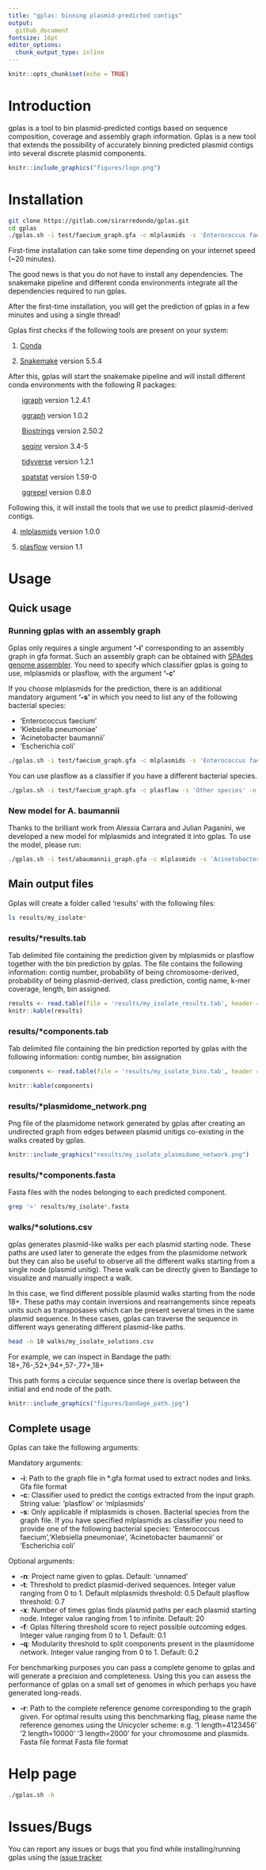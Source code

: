 ```yaml
---
title: "gplas: binning plasmid-predicted contigs"
output: 
  github_document
fontsize: 16pt
editor_options: 
  chunk_output_type: inline
---
```


```r
knitr::opts_chunk$set(echo = TRUE)
```

# Introduction 

gplas is a tool to bin plasmid-predicted contigs based on sequence composition, coverage and assembly graph information. Gplas is a new tool that extends the possibility of accurately binning predicted plasmid contigs into several discrete plasmid components. 

```r
knitr::include_graphics("figures/logo.png")
```

# Installation 

```bash
git clone https://gitlab.com/sirarredondo/gplas.git
cd gplas
./gplas.sh -i test/faecium_graph.gfa -c mlplasmids -s 'Enterococcus faecium' -n 'installation'
```

First-time installation can take some time depending on your internet speed (~20 minutes). 

The good news is that you do not have to install any dependencies. The snakemake pipeline and different conda environments integrate all the dependencies required to run gplas.  

After the first-time installation, you will get the prediction of gplas in a few minutes and using a single thread! 

Gplas first checks if the following tools are present on your system:

1. [Conda](https://bioconda.github.io/) 

2. [Snakemake](https://snakemake.readthedocs.io/en/stable/) version 5.5.4


After this, gplas will start the snakemake pipeline and will install different conda environments with the following R packages:

  &nbsp;&nbsp;&nbsp;&nbsp;&nbsp;&nbsp; [igraph](https://cran.r-project.org/web/packages/igraph/index.html) version 1.2.4.1
  
  &nbsp;&nbsp;&nbsp;&nbsp;&nbsp;&nbsp; [ggraph](https://cran.r-project.org/web/packages/ggraph/index.html) version 1.0.2
  
  &nbsp;&nbsp;&nbsp;&nbsp;&nbsp;&nbsp; [Biostrings](https://www.bioconductor.org/packages/release/bioc/html/Biostrings.html) version 2.50.2
  
  &nbsp;&nbsp;&nbsp;&nbsp;&nbsp;&nbsp; [seqinr](https://cran.r-project.org/web/packages/seqinr/index.html) version 3.4-5
  
  &nbsp;&nbsp;&nbsp;&nbsp;&nbsp;&nbsp; [tidyverse](https://www.tidyverse.org/) version 1.2.1 
  
  &nbsp;&nbsp;&nbsp;&nbsp;&nbsp;&nbsp; [spatstat](https://cran.r-project.org/web/packages/spatstat/index.html) version 1.59-0
  
  &nbsp;&nbsp;&nbsp;&nbsp;&nbsp;&nbsp; [ggrepel](https://cran.r-project.org/web/packages/ggrepel/index.html) version 0.8.0 

Following this, it will install the tools that we use to predict plasmid-derived contigs. 

4. [mlplasmids](https://gitlab.com/sirarredondo/mlplasmids) version 1.0.0 

5. [plasflow](https://anaconda.org/bioconda/plasflow) version 1.1


# Usage 

## Quick usage 

### Running gplas with an assembly graph 

Gplas only requires a single argument **'-i'** corresponding to an assembly graph in gfa format. Such an assembly graph can be obtained with [SPAdes genome assembler](https://github.com/ablab/spades).
You need to specify which classifier gplas is going to use, mlplasmids or plasflow, with the argument **'-c'**

If you choose mlplasmids for the prediction, there is an additional mandatory argument **'-s'** in which you need to list any of the following bacterial species:

- 'Enterococcus faecium'
- 'Klebsiella pneumoniae'
- 'Acinetobacter baumannii'
- 'Escherichia coli'

```bash
./gplas.sh -i test/faecium_graph.gfa -c mlplasmids -s 'Enterococcus faecium' -n 'my_isolate'
```

You can use plasflow as a classifier if you have a different bacterial species. 

```bash
./gplas.sh -i test/faecium_graph.gfa -c plasflow -s 'Other species' -n 'my_isolate'
```


### New model for A. baumannii

Thanks to the brilliant work from Alessia Carrara and Julian Paganini, we developed a new model for mlplasmids and integrated it into gplas. To use the model, please run: 

```bash
./gplas.sh -i test/abaumannii_graph.gfa -c mlplasmids -s 'Acinetobacter baumannii' -n 'ab_test' -t 0.7
```


## Main output files 

Gplas will create a folder called 'results' with the following files: 

```bash
ls results/my_isolate*
```

### results/*results.tab 

Tab delimited file containing the prediction given by mlplasmids or plasflow together with the bin prediction by gplas. 
The file contains the following information: contig number, probability of being chromosome-derived, probability of being plasmid-derived, class prediction, 
contig name, k-mer coverage, length, bin assigned. 

```r
results <- read.table(file = 'results/my_isolate_results.tab', header = TRUE)
knitr::kable(results)
```

### results/*components.tab

Tab delimited file containing the bin prediction reported by gplas with the following information: contig number, bin assignation  

```r
components <- read.table(file = 'results/my_isolate_bins.tab', header = TRUE)

knitr::kable(components)
```

### results/*plasmidome_network.png

Png file of the plasmidome network generated by gplas after creating an undirected graph from edges between plasmid unitigs co-existing in the walks created by gplas. 

```r
knitr::include_graphics("results/my_isolate_plasmidome_network.png")
```

### results/*components.fasta

Fasta files with the nodes belonging to each predicted component. 

```bash
grep '>' results/my_isolate*.fasta
```

### walks/*solutions.csv

gplas generates plasmid-like walks per each plasmid starting node. These paths are used later to generate the edges from the plasmidome network but they can also be useful to observe all the different walks starting from a single node (plasmid unitig). 
These walk can be directly given to Bandage to visualize and manually inspect a walk. 

In this case, we find different possible plasmid walks starting from the node 18+. These paths may contain inversions and rearrangements since repeats units such as transposases which can be present several times in the same plasmid sequence. 
In these cases, gplas can traverse the sequence in different ways generating different plasmid-like paths. 

```bash
head -n 10 walks/my_isolate_solutions.csv
```

For example, we can inspect in Bandage the path: 18+,76-,52+,94+,57-,77+,18+ 

This path forms a circular sequence since there is overlap between the initial and end node of the path. 

```r
knitr::include_graphics("figures/bandage_path.jpg")
```



## Complete usage 

Gplas can take the following arguments:

Mandatory arguments: 

- **-i**: Path to the graph file in *.gfa format used to extract nodes and links. Gfa file format
- **-c**: Classifier used to predict the contigs extracted from the input graph. String value: 'plasflow' or 'mlplasmids'
- **-s**: Only applicable if mlplasmids is chosen. Bacterial species from the graph file. If you have specified mlplasmids as classifier you need to provide one of the following bacterial species: 'Enterococcus faecium','Klebsiella pneumoniae', 'Acinetobacter baumannii' or 'Escherichia coli'

Optional arguments:

- **-n**: Project name given to gplas. Default: 'unnamed'
- **-t**: Threshold to predict plasmid-derived sequences. Integer value ranging from 0 to 1. Default mlplasmids threshold: 0.5 Default plasflow threshold: 0.7
- **-x**: Number of times gplas finds plasmid paths per each plasmid starting node. Integer value ranging from 1 to infinite. Default: 20
- **-f**: Gplas filtering threshold score to reject possible outcoming edges. Integer value ranging from 0 to 1. Default: 0.1
- **-q**: Modularity threshold to split components present in the plasmidome network. Integer value ranging from 0 to 1. Default: 0.2 

For benchmarking purposes you can pass a complete genome to gplas and will generate a precision and completeness. Using this you can assess the performance of gplas on a small set of genomes in which perhaps you have generated long-reads. 

- **-r**: Path to the complete reference genome corresponding to the graph given. For optimal results using this benchmarking flag, please name the reference genomes using the Unicycler scheme: e.g. '1 length=4123456' '2 length=10000' '3 length=2000' for your chromosome and plasmids. Fasta file format
Fasta file format

# Help page 

```bash
./gplas.sh -h
```


# Issues/Bugs 

You can report any issues or bugs that you find while installing/running gplas using the [issue tracker](https://gitlab.com/sirarredondo/gplas/issues)


